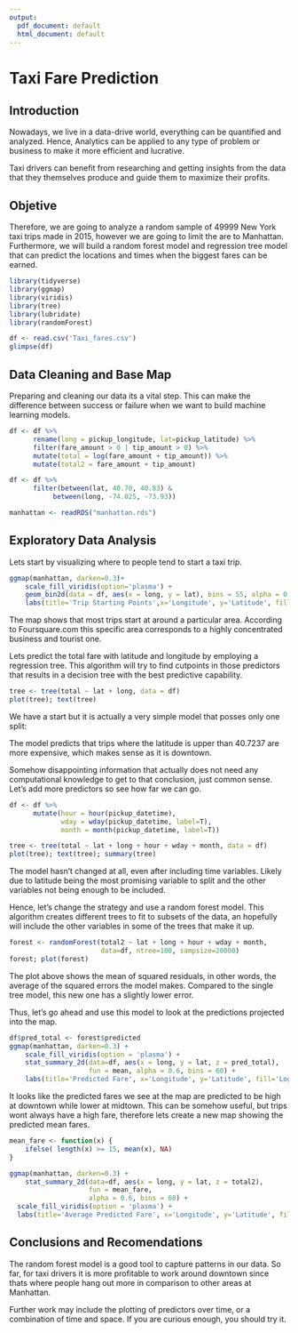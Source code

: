 ---
output:
  pdf_document: default
  html_document: default
---
# Taxi Fare Prediction

## Introduction

Nowadays, we live in a data-drive world, everything can be quantified and analyzed. Hence, Analytics can be applied to any type of problem or business to make it more efficient and lucrative.

Taxi drivers can benefit from researching and getting insights from the data that they themselves produce and guide them to maximize their profits.

## Objetive

Therefore, we are going to analyze a random sample of 49999 New York taxi trips made in 2015, however we are going to limit the are to Manhattan. Furthermore, we will build a random forest model and regression tree model that can predict the locations and times when the biggest fares can be earned.


```{r warning=FALSE, message=FALSE}
library(tidyverse)
library(ggmap)
library(viridis)
library(tree)
library(lubridate)
library(randomForest)

df <- read.csv('Taxi_fares.csv')
glimpse(df)
```

## Data Cleaning and Base Map

Preparing and cleaning our data its a vital step. This can make the difference between success or failure when we want to build machine learning models.

```{r}
df <- df %>% 
      rename(long = pickup_longitude, lat=pickup_latitude) %>% 
      filter(fare_amount > 0 | tip_amount > 0) %>% 
      mutate(total = log(fare_amount + tip_amount)) %>% 
      mutate(total2 = fare_amount + tip_amount)

df <- df %>% 
      filter(between(lat, 40.70, 40.83) & 
           between(long, -74.025, -73.93))

manhattan <- readRDS("manhattan.rds")
```

## Exploratory Data Analysis

Lets start by visualizing where to people tend to start a taxi trip.

```{r fig.align='center'}
ggmap(manhattan, darken=0.3)+
    scale_fill_viridis(option='plasma') +
    geom_bin2d(data = df, aes(x = long, y = lat), bins = 55, alpha = 0.5) +
    labs(title='Trip Starting Points',x='Longitude', y='Latitude', fill = 'Trips')
```

The map shows that most trips start at around a particular area. According to Foursquare.com this specific area corresponds to a highly concentrated business and tourist one.

Lets predict the total fare with latitude and longitude by employing a regression tree. This algorithm will try to find cutpoints in those predictors that results in a decision tree with the best predictive capability.

```{r fig.align='center'}
tree <- tree(total ~ lat + long, data = df)
plot(tree); text(tree)
```

We have a start but it is actually a very simple model that posses only one split: 

The model predicts that trips where the latitude is upper than 40.7237 are more expensive, which makes sense as it is downtown.

Somehow disappointing information that actually does not need any computational knowledge to get to that conclusion, just common sense. Let's add more predictors so see how far we can go.

```{r}
df <- df %>% 
      mutate(hour = hour(pickup_datetime),
             wday = wday(pickup_datetime, label=T),
             month = month(pickup_datetime, label=T))

tree <- tree(total ~ lat + long + hour + wday + month, data = df)
plot(tree); text(tree); summary(tree)
```

The model hasn't changed at all, even after including time variables. Likely due to latitude being the most promising variable to split and the other variables not being enough to be included. 

Hence, let's change the strategy and use a random forest model. This algorithm creates different trees to fit to subsets of the data, an hopefully will include the other variables in some of the trees that make it up.

```{r fig.align='center'}
forest <- randomForest(total2 ~ lat + long + hour + wday + month, 
                       data=df, ntree=100, sampsize=20000)
forest; plot(forest)
```

The plot above shows the mean of squared residuals, in other words, the average of the squared errors the model makes. Compared to the single tree model, this new one has a slightly lower error.

Thus, let's go ahead and use this model to look at the predictions projected into the map.

```{r fig.align='center'}
df$pred_total <- forest$predicted
ggmap(manhattan, darken=0.3) +
    scale_fill_viridis(option = 'plasma') +
    stat_summary_2d(data=df, aes(x = long, y = lat, z = pred_total),
                    fun = mean, alpha = 0.6, bins = 60) +
    labs(title='Predicted Fare', x='Longitude', y='Latitude', fill='Log fare + tip')
```

It looks like the predicted fares we see at the map are predicted to be high at downtown while lower at midtown. This can be somehow useful, but trips wont always have a high fare, therefore lets create a new map showing the predicted mean fares.

```{r fig.align='center'}
mean_fare <- function(x) { 
    ifelse( length(x) >= 15, mean(x), NA) 
}

ggmap(manhattan, darken=0.3) +
    stat_summary_2d(data=df, aes(x = long, y = lat, z = total2),
                    fun = mean_fare,
                    alpha = 0.6, bins = 60) +
  scale_fill_viridis(option = 'plasma') +
  labs(title='Average Predicted Fare', x='Longitude', y='Latitude', fill='Log fare + tip')
```

## Conclusions and Recomendations

The random forest model is a good tool to capture patterns in our data. So far, for taxi drivers it is more profitable to work around downtown since thats where people hang out more in comparison to other areas at Manhattan.

Further work may include the plotting of predictors over time, or a combination of time and space. If you are curious enough, you should try it.